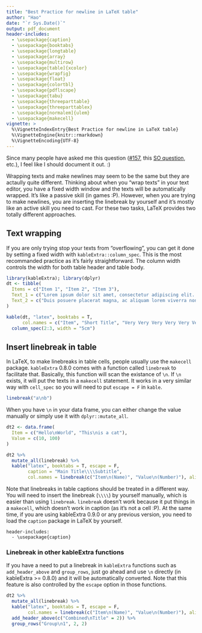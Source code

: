 ```yaml
---
title: "Best Practice for newline in LaTeX table"
author: "Hao"
date: "`r Sys.Date()`"
output: pdf_document
header-includes:
  - \usepackage{caption}
  - \usepackage{booktabs}
  - \usepackage{longtable}
  - \usepackage{array}
  - \usepackage{multirow}
  - \usepackage[table]{xcolor}
  - \usepackage{wrapfig}
  - \usepackage{float}
  - \usepackage{colortbl}
  - \usepackage{pdflscape}
  - \usepackage{tabu}
  - \usepackage{threeparttable}
  - \usepackage{threeparttablex}
  - \usepackage[normalem]{ulem}
  - \usepackage{makecell}
vignette: >
  %\VignetteIndexEntry{Best Practice for newline in LaTeX table}
  %\VignetteEngine{knitr::rmarkdown}
  %\VignetteEncoding{UTF-8}
---
```


Since many people have asked me this question ([#157](https://github.com/haozhu233/kableExtra/issues/157), this [SO question](https://stackoverflow.com/questions/49546778/inserting-new-lines-into-kable-headers/49616173#49616173), etc.), I feel like I should document it out. :)

Wrapping texts and make newlines may seem to be the same but they are actaully quite different. Thinking about when you "wrap texts" in your text editor, you have a fixed width window and the texts will be automatically wrapped. It's like a passive skill (in games :P). However, when you are trying to make newlines, you are inserting the linebreak by yourself and it's mostly like an active skill you need to cast. For these two tasks, LaTeX provides two totally different approaches.

## Text wrapping
If you are only trying stop your texts from "overflowing", you can get it done by setting a fixed width with `kableExtra::column_spec`. This is the most recommanded practice as it's fairly straightforward. The column width controls the width for both table header and table body. 

```r
library(kableExtra); library(dplyr)
dt <- tibble(
  Items = c("Item 1", "Item 2", "Item 3"),
  Text_1 = c("Lorem ipsum dolor sit amet, consectetur adipiscing elit. Proin vehicula tempor ex. Morbi malesuada sagittis turpis, at venenatis nisl luctus a. ","In eu urna at magna luctus rhoncus quis in nisl. Fusce in velit varius, posuere risus et, cursus augue. Duis eleifend aliquam ante, a aliquet ex tincidunt in. ", "Vivamus venenatis egestas eros ut tempus. Vivamus id est nisi. Aliquam molestie erat et sollicitudin venenatis. In ac lacus at velit scelerisque mattis. "),
  Text_2 = c("Duis posuere placerat magna, ac aliquam lorem viverra non. Ut ultrices tempus eros, quis sodales libero commodo non. In non neque ut lacus vestibulum dictum a quis ipsum. ", "Aenean ut justo interdum, laoreet enim nec, viverra eros. Donec vel pharetra nunc. Suspendisse vel ipsum ac lectus semper aliquam ac a orci. Suspendisse libero mauris, egestas semper auctor sit amet, tempor et orci. ", "Phasellus quis neque aliquet, finibus nunc eget, lacinia neque. Sed auctor lectus vel ex scelerisque commodo. ")
)
```

```r
kable(dt, "latex", booktabs = T, 
      col.names = c("Item", "Short Title", "Very Very Very Very Very Very Long Title")) %>%
  column_spec(2:3, width = "5cm")
```

## Insert linebreak in table
In LaTeX, to make linebreaks in table cells, people usually use the `makecell` package. `kableExtra` 0.8.0 comes with a function called `linebreak` to facilitate that. Basically, this function will scan the existance of `\n`. If `\n` exists, it will put the texts in a `makecell` statement. It works in a very similar way with `cell_spec` so you will need to put `escape = F` in `kable`.

```r
linebreak("a\nb")
```

When you have `\n` in your data frame, you can either change the value manually or simply use it with `dplyr::mutate_all`. 
```r
dt2 <- data.frame(
  Item = c("Hello\nWorld", "This\nis a cat"), 
  Value = c(10, 100)
)

dt2 %>%
  mutate_all(linebreak) %>%
  kable("latex", booktabs = T, escape = F,
        caption = "Main Title\\\\Subtitle",
        col.names = linebreak(c("Item\n(Name)", "Value\n(Number)"), align = "c"))
```

Note that linebreaks in table captions should be treated in a different way. You will need to insert the linebreak (`\\\\`) by yourself manually, which is easier than using `linebreak`. `linebreak` doesn't work because it put things in a `makecell`, which doesn't work in caption (as it's not a cell :P). At the same time, if you are using kableExtra 0.9.0 or any previous version, you need to load the `caption` package in LaTeX by yourself.

```
header-includes:
  - \usepackage{caption}
```

### Linebreak in other kableExtra functions
If you have a need to put a linebreak in `kableExtra` functions such as `add_header_above` and `group_rows`, just go ahead and use `\n` directly (in kableExtra >= 0.8.0) and it will be automatically converted. Note that this feature is also controlled by the `escape` option in those functions. 

```r
dt2 %>%
  mutate_all(linebreak) %>%
  kable("latex", booktabs = T, escape = F,
        col.names = linebreak(c("Item\n(Name)", "Value\n(Number)"), align = "c")) %>%
  add_header_above(c("Combined\nTitle" = 2)) %>%
  group_rows("Group\n1", 2, 2)
```

